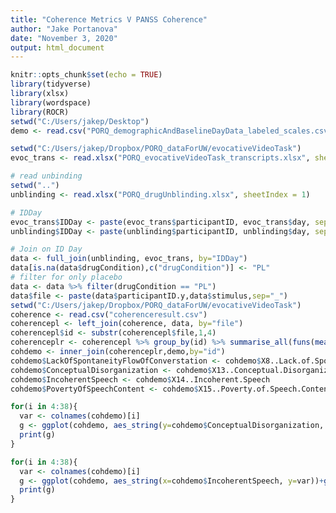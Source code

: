 ---
title: "Coherence Metrics V PANSS Coherence"
author: "Jake Portanova"
date: "November 3, 2020"
output: html_document
---

```{r setup, include=FALSE}
knitr::opts_chunk$set(echo = TRUE)
library(tidyverse)
library(xlsx)
library(wordspace)
library(ROCR)
setwd("C:/Users/jakep/Desktop")
demo <- read.csv("PORQ_demographicAndBaselineDayData_labeled_scales.csv")

setwd("C:/Users/jakep/Dropbox/PORQ_dataForUW/evocativeVideoTask")
evoc_trans <- read.xlsx("PORQ_evocativeVideoTask_transcripts.xlsx", sheetIndex = 1)

# read unbinding
setwd("..")
unblinding <- read.xlsx("PORQ_drugUnblinding.xlsx", sheetIndex = 1)

# IDDay
evoc_trans$IDDay <- paste(evoc_trans$participantID, evoc_trans$day, sep="_")
unblinding$IDDay <- paste(unblinding$participantID, unblinding$day, sep="_")

# Join on ID Day
data <- full_join(unblinding, evoc_trans, by="IDDay")
data[is.na(data$drugCondition),c("drugCondition")] <- "PL"
# filter for only placebo
data <- data %>% filter(drugCondition == "PL")
data$file <- paste(data$participantID.y,data$stimulus,sep="_")
setwd("C:/Users/jakep/Dropbox/PORQ_dataForUW/evocativeVideoTask")
coherence <- read.csv("coherenceresult.csv")
coherencepl <- left_join(coherence, data, by="file")
coherencepl$id <- substr(coherencepl$file,1,4)
coherenceplr <- coherencepl %>% group_by(id) %>% summarise_all(funs(mean(., na.rm = TRUE)))
cohdemo <- inner_join(coherenceplr,demo,by="id")
cohdemo$LackOfSpontaneityFlowOfConverstation <- cohdemo$X8..Lack.of.Spontaneity.Flow.of.Conversation   
cohdemo$ConceptualDisorganization <- cohdemo$X13..Conceptual.Disorganization
cohdemo$IncoherentSpeech <- cohdemo$X14..Incoherent.Speech                                        
cohdemo$PovertyOfSpeechContent <- cohdemo$X15..Poverty.of.Speech.Content 
```

```{r concept, warning=FALSE, echo=FALSE}
for(i in 4:38){
  var <- colnames(cohdemo)[i]
  g <- ggplot(cohdemo, aes_string(y=cohdemo$ConceptualDisorganization, x=var))+geom_point()+geom_smooth(method="lm")+ggtitle(paste("Incoherent Speech Versus",var, sep=" "))
  print(g)
}
```


```{r incoh, warning=FALSE, echo=FALSE}
for(i in 4:38){
  var <- colnames(cohdemo)[i]
  g <- ggplot(cohdemo, aes_string(x=cohdemo$IncoherentSpeech, y=var))+geom_point()+geom_smooth(method="lm")+ggtitle(paste("Incoherent Speech Versus",var, sep=" "))
  print(g)
}
```



